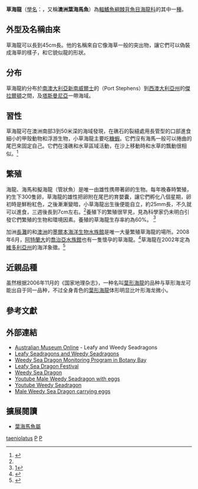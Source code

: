 {{Speciesbox 
| taxon = Phyllopteryx taeniolatus
| status = LC 
| status_system = iucn3.1
| status_ref = <ref>{{IUCN2006|assessors=Connolly|year=2006|id=17177|title=Phyllopteryx taeniolatus|downloaded=09 May 2006}}</ref>
| trend = unknown
| image = Phyllopteryx_taeniolatus1.jpg
| image_width = 250px
| authority =  ([[贝尔纳·热尔曼·德·拉塞佩德|Lacépède]], 1804)
| range_map = Phyllopteryx tæniolatus range map.PNG
| range_map_caption = 草海龍的分佈
*''Syngnathus foliatus''<br /><small>Shaw, 1804</small>
*''Syngnatus taeniolatus''<br /><small>Lacepède, 1804</small>
}}

'''草海龍'''（[[學名|學名]]：''{{lang|la|Phyllopteryx taeniolatus}}''，又稱'''澳洲葉海馬魚'''）為[[輻鰭魚綱|輻鰭魚綱]][[棘背魚目|棘背魚目]][[海龍科_(魚類)|海龍科]]的其中一[[種|種]]。

==外型及名稱由來==
草海龍可以長到45cm長。他的名稱來自它像海草一般的突出物，讓它們可以偽裝成海草的樣子，和它貌似龍的形狀。

==分布==
草海龍約分布於[[南澳大利亞|南澳大利亞]][[新南威爾士|新南威爾士]]的{{tsl|en|Port Stephens|史提芬港}}（Port Stephens）到[[西澳大利亞州|西澳大利亞州]]的[[傑拉爾頓|傑拉爾頓]]之間，及[[塔斯曼尼亞|塔斯曼尼亞]]一帶海域。

==習性==
草海龍可在澳洲南部3到50米深的海域發現，在礁石的裂縫處用長管型的口部進食細小的甲殼動物和浮游生物，小草海龍主要吃[[糠虾目|糠蝦]]。它們沒有海馬一般可以捲曲的尾巴來固定自己。它們在淺礁和水草區域活動，在沙上移動時和水草的飄動很相似。<ref name=M&S>{{cite book |last=Morrison |first= Sue|authorlink= |coauthors= Storrie, Ann|editor= |others= |title=Wonders of Western Waters: The Marine Life of South-Western Australia |origdate= |origyear= |origmonth= |url= |format= |accessdate= |accessyear= |accessmonth= |edition= |series= |date=1999 |year= |month= |publisher=Department of Conservation and Land Management|location= |language= |isbn=0 7309 6894 4 |oclc= |doi= |id= |pages=68 |chapter= |chapterurl= |quote= }}</ref>

==繁殖==
海龍、海馬和擬海龍（管狀魚）是唯一由雄性携帶著卵的生物。每年晚春時繁殖，約生下300隻卵，草海龍的雄性把卵附在尾巴的育嬰囊，讓它們孵化八個星期，卵初時是鮮粉紅色，之後漸漸變暗，小草海龍出生後便能自立，約25mm長，不久就可以進食，三週後長到7cm左右。<ref name=M&S/>養殖下的繁殖很罕見，見為科學家仍未明白引發它們繁殖的生物和環境因素。養殖的草海龍生存率約為60%。
<ref>[http://news.yahoo.com/s/ap/20080612/ap_on_fe_st/odd_pregnant_sea_dragon;_ylt=Ai4shyJwX7oWQpALeF7f0WSs0NUE]</ref>
 
加洲[[長灘_(加利福尼亞州)|長灘]]的{{le|Aquarium of the Pacific}}和[[澳洲|澳洲]]的[[墨爾本海洋生物水族館|墨爾本海洋生物水族館]]是唯一大量繁殖草海龍的場所。2008年6月，[[阿特蘭大|阿特蘭大]]的[[喬治亞水族館|喬治亞水族館]]也有一隻懷孕的草海龍。<ref>{{cite web|url=http://news.yahoo.com/s/ap/20080613/ap_on_fe_st/odd_pregnant_sea_dragon_4|title=Endangered sea dragon at Ga. aquarium pregnant|archiveurl=https://web.archive.org/web/20080618220746/http://news.yahoo.com/s/ap/20080613/ap_on_fe_st/odd_pregnant_sea_dragon_4|archivedate=2008-06-18|deadurl=yes}}</ref>草海龍在2002年定為[[維多利亞州|維多利亞州]]的海洋象徵。<ref>{{Cite web |url=http://www.dse.vic.gov.au/DSE/nrencm.nsf/childdocs/-2594CB2F087CB6D84A2567CA0081791F-F5BA27244232485DCA256CC40012D597?open |title=DSE Victoria |accessdate=2009-01-02 |archive-date=2007-03-24 |archive-url=https://web.archive.org/web/20070324205730/http://www.dse.vic.gov.au/dse/nrencm.nsf/childdocs/-2594CB2F087CB6D84A2567CA0081791F-F5BA27244232485DCA256CC40012D597?open |dead-url=no }}</ref>

==近親品種==
虽然根据2006年11月的《国家地理杂志》，一种名叫[[葉形海龍|葉形海龍]]的品种与草形海龙可能出自于同一品种，不过全身青色的[[葉形海龍|葉形海龍]]体形明显比叶形海龙微小。{{refimprove|time=2011-09-05}}

==參考文獻==
{{reflist}}
{{FishBase_species|genus=Phyllopteryx|species=taeniolatus|year=2012|month=5}}

==外部連結==
{{commons|Phyllopteryx taeniolatus}}
*[http://www.amonline.net.au/fishes/students/focus/seadrag.htm Australian Museum Online] {{Wayback|url=http://www.amonline.net.au/fishes/students/focus/seadrag.htm |date=20090130092059 }} - Leafy and Weedy Seadragons
*[https://web.archive.org/web/20081202140409/http://users.bigpond.net.au/je.st/seadragons/index.html Leafy Seadragons and Weedy Seadragons]
*[https://web.archive.org/web/20080719120031/http://www.botanybaywatch.com.au/pmwiki/pmwiki.php?n=Marine.WeedySeaDragon Weedy Sea Dragon Monitoring Program in Botany Bay]
*[https://web.archive.org/web/20060920195058/http://www.yankalilla.sa.gov.au/site/page.cfm?u=199 Leafy Sea Dragon Festival]
*[http://www.abyss.com.au/dragon.html Weedy Sea Dragon] {{Wayback|url=http://www.abyss.com.au/dragon.html |date=20090116093542 }}
*[http://au.youtube.com/watch?v=9XvhMyxy6eI Youtube Male Weedy Seadragon with eggs] {{Wayback|url=http://au.youtube.com/watch?v=9XvhMyxy6eI |date=20200410040743 }}
*[http://au.youtube.com/watch?v=KHydEwlu5pw Youtube Weedy Seadragon] {{Wayback|url=http://au.youtube.com/watch?v=KHydEwlu5pw |date=20200410040743 }}
*[https://web.archive.org/web/20090509232029/http://splashingtime.com/seadragon/2.html Male Weedy Sea Dragon carrying eggs]

==擴展閱讀==
*[[葉海馬魚屬|葉海馬魚屬]]
{{refbegin}}
{{wikispecies-inline|Phyllopteryx taeniolatus|澳洲葉海馬魚}}
{{refend}}
{{Taxonbar|from=Q1120403}}

[[Category:葉海馬魚屬|taeniolatus]]
[[Category:單種屬魚類|P]]
[[Category:1804年描述的鱼类|P]]